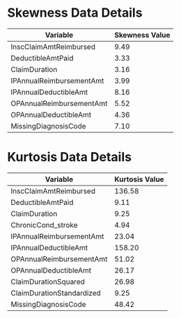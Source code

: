 Skewness Data Details
=====================

| Variable               | Skewness Value |
|------------------------|----------------|
| InscClaimAmtReimbursed | 9.49           |
| DeductibleAmtPaid      | 3.33           |
| ClaimDuration          | 3.16           |
| IPAnnualReimbursementAmt | 3.99          |
| IPAnnualDeductibleAmt  | 8.16           |
| OPAnnualReimbursementAmt | 5.52          |
| OPAnnualDeductibleAmt  | 4.36           |
| MissingDiagnosisCode   | 7.10           |


Kurtosis Data Details
=====================

| Variable                  | Kurtosis Value |
|---------------------------|----------------|
| InscClaimAmtReimbursed    | 136.58         |
| DeductibleAmtPaid         | 9.11           |
| ClaimDuration             | 9.25           |
| ChronicCond_stroke        | 4.94           |
| IPAnnualReimbursementAmt  | 23.04          |
| IPAnnualDeductibleAmt     | 158.20         |
| OPAnnualReimbursementAmt  | 51.02          |
| OPAnnualDeductibleAmt     | 26.17          |
| ClaimDurationSquared      | 26.98          |
| ClaimDurationStandardized | 9.25           |
| MissingDiagnosisCode      | 48.42          |